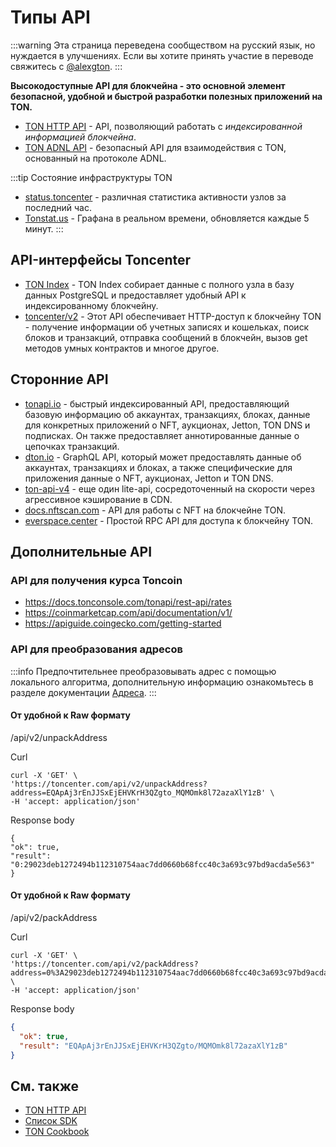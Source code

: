 # Типы API

:::warning
Эта страница переведена сообществом на русский язык, но нуждается в улучшениях. Если вы хотите принять участие в переводе свяжитесь с [@alexgton](https://t.me/alexgton).
:::

**Высокодоступные API для блокчейна - это основной элемент безопасной, удобной и быстрой разработки полезных приложений на TON.**

- [TON HTTP API](/v3/guidelines/dapps/apis-sdks/api-types#http-api) - API, позволяющий работать с *индексированной информацией блокчейна*.
- [TON ADNL API](/v3/guidelines/dapps/apis-sdks/ton-adnl-apis) - безопасный API для взаимодействия с TON, основанный на протоколе ADNL.

:::tip Состояние инфраструктуры TON

- [status.toncenter](https://status.toncenter.com/) - различная статистика активности узлов за последний час.
- [Tonstat.us](https://tonstat.us/) - Графана в реальном времени, обновляется каждые 5 минут.
  :::

## API-интерфейсы Toncenter

- [TON Index](https://toncenter.com/api/v3/) - TON Index собирает данные с полного узла в базу данных PostgreSQL и предоставляет удобный API к индексированному блокчейну.
- [toncenter/v2](https://toncenter.com/) - Этот API обеспечивает HTTP-доступ к блокчейну TON - получение информации об учетных записях и кошельках, поиск блоков и транзакций, отправка сообщений в блокчейн, вызов get методов умных контрактов и многое другое.

## Сторонние API

- [tonapi.io](https://docs.tonconsole.com/tonapi) - быстрый индексированный API, предоставляющий базовую информацию об аккаунтах, транзакциях, блоках, данные для конкретных приложений о NFT, аукционах, Jetton, TON DNS и подписках. Он также предоставляет аннотированные данные о цепочках транзакций.
- [dton.io](https://dton.io/graphql/) - GraphQL API, который может предоставлять данные об аккаунтах, транзакциях и блоках, а также специфические для приложения данные о NFT, аукционах, Jetton и TON DNS.
- [ton-api-v4](https://mainnet-v4.tonhubapi.com) - еще один lite-api, сосредоточенный на скорости через агрессивное кэширование в CDN.
- [docs.nftscan.com](https://docs.nftscan.com/reference/ton/model/asset-model) - API для работы с NFT на блокчейне TON.
- [everspace.center](https://everspace.center/toncoin) - Простой RPC API для доступа к блокчейну TON.

## Дополнительные API

### API для получения курса Toncoin

- https://docs.tonconsole.com/tonapi/rest-api/rates
- https://coinmarketcap.com/api/documentation/v1/
- https://apiguide.coingecko.com/getting-started

### API для преобразования адресов

:::info
Предпочтительнее преобразовывать адрес с помощью локального алгоритма, дополнительную информацию ознакомьтесь в разделе документации [Адреса](/v3/documentation/smart-contracts/addresses/address).
:::

#### От удобной к Raw формату

/api/v2/unpackAddress

Curl

```curl
curl -X 'GET' \
'https://toncenter.com/api/v2/unpackAddress?address=EQApAj3rEnJJSxEjEHVKrH3QZgto_MQMOmk8l72azaXlY1zB' \
-H 'accept: application/json'
```

Response body

```curl
{
"ok": true,
"result": "0:29023deb1272494b112310754aac7dd0660b68fcc40c3a693c97bd9acda5e563"
}
```

#### От удобной к Raw формату

/api/v2/packAddress

Curl

```curl
curl -X 'GET' \
'https://toncenter.com/api/v2/packAddress?address=0%3A29023deb1272494b112310754aac7dd0660b68fcc40c3a693c97bd9acda5e563' \
-H 'accept: application/json'
```

Response body

```json
{
  "ok": true,
  "result": "EQApAj3rEnJJSxEjEHVKrH3QZgto/MQMOmk8l72azaXlY1zB"
}
```

## См. также

- [TON HTTP API](/v3/guidelines/dapps/apis-sdks/api-types#http-api)
- [Список SDK](/v3/guidelines/dapps/apis-sdks/sdk)
- [TON Cookbook](/v3/guidelines/dapps/cookbook)
